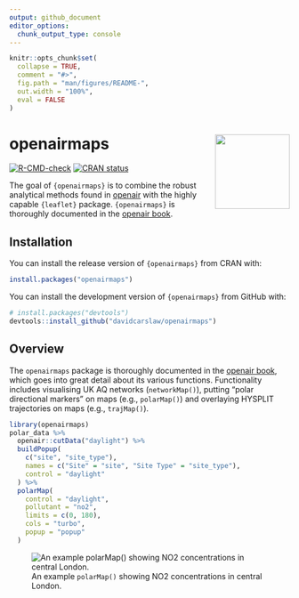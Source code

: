 ```yaml
---
output: github_document
editor_options: 
  chunk_output_type: console
---
```


<!-- README.md is generated from README.Rmd. Please edit that file -->

```r
knitr::opts_chunk$set(
  collapse = TRUE,
  comment = "#>",
  fig.path = "man/figures/README-",
  out.width = "100%",
  eval = FALSE
)
```

# openairmaps <img src="man/figures/logo.png" align="right" height="134" />

<!-- badges: start -->
[![R-CMD-check](https://github.com/davidcarslaw/openairmaps/actions/workflows/R-CMD-check.yaml/badge.svg)](https://github.com/davidcarslaw/openairmaps/actions/workflows/R-CMD-check.yaml)
[![CRAN status](https://www.r-pkg.org/badges/version/openairmaps)](https://CRAN.R-project.org/package=openairmaps)
<!-- badges: end -->

The goal of `{openairmaps}` is to combine the robust analytical methods found in [openair](https://davidcarslaw.github.io/openair/) with the highly capable `{leaflet}` package. `{openairmaps}` is thoroughly documented in the [openair book](https://bookdown.org/david_carslaw/openair/maps-overview.html).

## Installation

You can install the release version of `{openairmaps}` from CRAN with:

``` r
install.packages("openairmaps")
```

You can install the development version of `{openairmaps}` from GitHub with:

``` r
# install.packages("devtools")
devtools::install_github("davidcarslaw/openairmaps")
```

## Overview

The `openairmaps` package is thoroughly documented in the [openair book](https://bookdown.org/david_carslaw/openair/maps-overview.html), which goes into great detail about its various functions. Functionality includes visualising UK AQ networks (`networkMap()`), putting "polar directional markers" on maps (e.g., `polarMap()`) and overlaying HYSPLIT trajectories on maps (e.g., `trajMap()`).

```r
library(openairmaps)
polar_data %>%
  openair::cutData("daylight") %>%
  buildPopup(
    c("site", "site_type"),
    names = c("Site" = "site", "Site Type" = "site_type"),
    control = "daylight"
  ) %>%
  polarMap(
    control = "daylight",
    pollutant = "no2",
    limits = c(0, 180),
    cols = "turbo",
    popup = "popup"
  )
```

![An example `polarMap()` showing NO2 concentrations in central London.](man/figures/README-examplemap.png)
